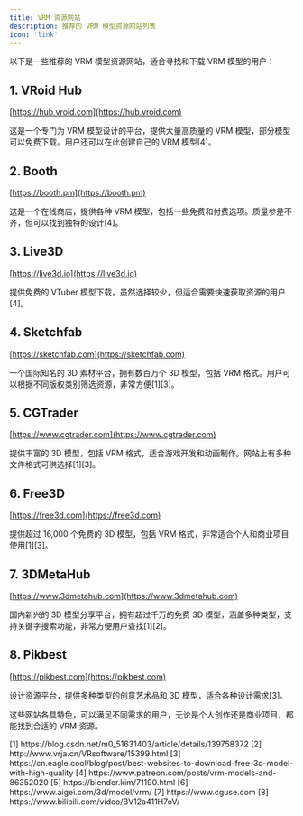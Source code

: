 ```yaml
---
title: VRM 资源网站
description: 推荐的 VRM 模型资源网站列表
icon: 'link'
---
```


以下是一些推荐的 VRM 模型资源网站，适合寻找和下载 VRM 模型的用户：

## 1. VRoid Hub
[https://hub.vroid.com](https://hub.vroid.com)

这是一个专门为 VRM 模型设计的平台，提供大量高质量的 VRM 模型，部分模型可以免费下载。用户还可以在此创建自己的 VRM 模型[4]。

## 2. Booth
[https://booth.pm](https://booth.pm)

这是一个在线商店，提供各种 VRM 模型，包括一些免费和付费选项。质量参差不齐，但可以找到独特的设计[4]。

## 3. Live3D
[https://live3d.io](https://live3d.io)

提供免费的 VTuber 模型下载，虽然选择较少，但适合需要快速获取资源的用户[4]。

## 4. Sketchfab
[https://sketchfab.com](https://sketchfab.com)

一个国际知名的 3D 素材平台，拥有数百万个 3D 模型，包括 VRM 格式。用户可以根据不同版权类别筛选资源，非常方便[1][3]。

## 5. CGTrader
[https://www.cgtrader.com](https://www.cgtrader.com)

提供丰富的 3D 模型，包括 VRM 格式，适合游戏开发和动画制作。网站上有多种文件格式可供选择[1][3]。

## 6. Free3D
[https://free3d.com](https://free3d.com)

提供超过 16,000 个免费的 3D 模型，包括 VRM 格式，非常适合个人和商业项目使用[1][3]。

## 7. 3DMetaHub
[https://www.3dmetahub.com](https://www.3dmetahub.com)

国内新兴的 3D 模型分享平台，拥有超过千万的免费 3D 模型，涵盖多种类型，支持关键字搜索功能，非常方便用户查找[1][2]。

## 8. Pikbest
[https://pikbest.com](https://pikbest.com)

设计资源平台，提供多种类型的创意艺术品和 3D 模型，适合各种设计需求[3]。

这些网站各具特色，可以满足不同需求的用户，无论是个人创作还是商业项目，都能找到合适的 VRM 资源。

<Accordion title="参考资料">
  [1] https://blog.csdn.net/m0_51631403/article/details/139758372  
  [2] http://www.vrja.cn/VRsoftware/15399.html  
  [3] https://cn.eagle.cool/blog/post/best-websites-to-download-free-3d-model-with-high-quality  
  [4] https://www.patreon.com/posts/vrm-models-and-86352020  
  [5] https://blender.kim/71190.html  
  [6] https://www.aigei.com/3d/model/vrm/  
  [7] https://www.cguse.com  
  [8] https://www.bilibili.com/video/BV12a411H7oV/
</Accordion>
